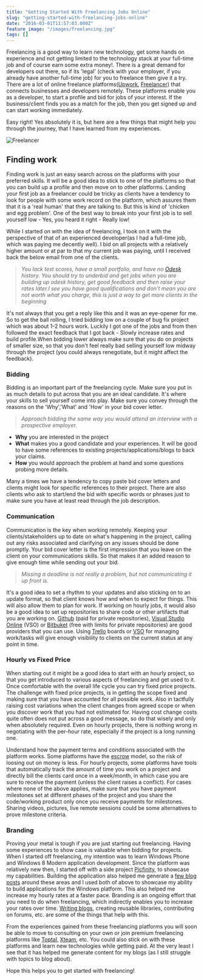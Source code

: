 ```yaml
---
title: "Getting Started With Freelancing Jobs Online"
slug: "getting-started-with-freelancing-jobs-online"
date: "2016-03-01T11:57:03.000Z"
feature_image: "/images/freelancing.jpg"
tags: []
---
```


Freelancing is a good way to learn new technology, get some hands on experience and not getting limited to the technology stack at your full-time job and of course earn some extra money!. There is a great demand for developers out there, so if its 'legal' (check with your employer, if you already have another full-time job) for you to freelance then give it a try. There are a lot of online freelance platforms([Upwork](https://www.upwork.com/), [Freelancer](https://www.freelancer.com/)) that connects businesses and developers remotely. These platforms enable you as a developer, to start a profile and bid for jobs of your interest. If the business/client finds you as a match for the job, then you get signed up and can start working immediately.

Easy right! Yes absolutely it is, but here are a few things that might help you through the journey, that I have learned from my experiences.

![Freelancer](/images/freelancing.jpg)

**Finding work**
----------------

Finding work is just an easy search across on the platforms with your preferred skills. It will be a good idea to stick to one of the platforms so that you can build up a profile and then move on to other platforms. Landing your first job as a freelancer could be tricky as clients have a tendency to look for people with some work record on the platform, which assures them that it is a 'real human' that they are talking to. But this is kind of 'chicken and egg problem'. One of the best way to break into your first job is to sell yourself low - Yes, you heard it right - Really low!

While I started on with the idea of freelancing, I took on it with the perspective of that of an experienced developer(as I had a full-time job, which was paying me decently well). I bid on all projects with a relatively higher amount or at par to that my current job was paying, until I received back the below email from one of the clients.

> _You lack test scores, have a small portfolio, and have no [Odesk](https://www.upwork.com) history. You should try to underbid and get jobs when you are building up odesk history, get good feedback and then raise your rates later.I see you have good qualifications and don't mean you are not worth what you charge, this is just a way to get more clients in the beginning_

It's not always that you get a reply like this and it was an eye-opener for me. So to get the ball rolling, I tried bidding low on a couple of bug fix project which was about 1-2 hours work. Luckily I got one of the jobs and from then followed the exact feedback that I got back - Slowly increase rates and build profile.When bidding lower always make sure that you do on projects of smaller size, so that you don't feel really bad selling yourself low midway through the project (you could always renegotiate, but it might affect the feedback).

### **Bidding**

Bidding is an important part of the freelancing cycle. Make sure you put in as much details to put across that you are an ideal candidate. It's where your skills to sell yourself come into play. Make sure you convey through the reasons on the 'Why','What' and 'How' in your bid cover letter.

> _Approach bidding the same way you would attend an interview with a prospective employer._

*   **Why** you are interested in the project
*   **What** makes you a good candidate and your experiences. It will be good to have some references to existing projects/applications/blogs to back your claims.
*   **How** you would approach the problem at hand and some questions probing more details.

Many a times we have a tendency to copy paste bid cover letters and clients might look for specific references to their project. There are also clients who ask to start/end the bid with specific words or phrases just to make sure you have at least read through the job description.

### **Communication**

Communication is the key when working remotely. Keeping your clients/stakeholders up to date on what's happening in the project, calling out any risks associated and clarifying on any issues should be done promptly. Your bid cover letter is the first impression that you leave on the client on your communications skills. So that makes it an added reason to give enough time while sending out your bid.

> _Missing a deadline is not really a problem, but not communicating it up front is._

It's a good idea to set a rhythm to your updates and also sticking on to an update format, so that client knows how and when to expect for things. This will also allow them to plan for work. If working on hourly jobs, it would also be a good idea to set up repositories to share code or other artifacts that you are working on. [Github](https://github.com) (paid for private repositories), [Visual Studio Online](https://www.visualstudio.com/en-us/products/visual-studio-team-services-vs.aspx) (VSO) or [Bitbuket](https://bitbucket.org) (free with limits for private repositories) are good providers that you can use. Using [Trello](https://trello.com) boards or [VSO](https://www.visualstudio.com/en-us/products/visual-studio-team-services-vs.aspx) for managing work/tasks will give enough visibility to clients on the current status at any point in time.

### **Hourly vs Fixed Price**

When starting out it might be a good idea to start with an hourly project, so that you get introduced to various aspects of freelancing and get used to it. Once comfortable with the overall life cycle you can try fixed price projects. The challenge with fixed price projects, is in getting the scope fixed and making sure that you have accounted for all possible work. Also in tactfully raising cost variations when the client changes from agreed scope or when you discover work that you had not estimated for. Having cost change costs quite often does not put across a good message, so do that wisely and only when absolutely required. Even on hourly projects, there is nothing wrong in negotiating with the per-hour rate, especially if the project is a long running one.

Understand how the payment terms and conditions associated with the platform works. Some platforms have the [escrow](https://en.wikipedia.org/wiki/Escrow) model, so the risk of loosing out on money is less. For hourly projects, some platforms have tools that automatically track the amount of time you work on a project and directly bill the clients card once in a week/month, in which case you are sure to receive the payment (unless the client raises a conflict). For cases where none of the above applies, make sure that you have payment milestones set at different phases of the project and you share the code/working product only once you receive payments for milestones. Sharing videos, pictures, live remote sessions could be some alternatives to prove milestone criteria.

### **Branding**

Proving your metal is tough if you are just starting out freelancing. Having some experiences to show case is valuable when bidding for projects. When I started off freelancing, my intention was to learn Windows Phone and Windows 8 Modern application development. Since the platform was relatively new then, I started off with a side project [Picfinity](https://www.microsoft.com/en-us/store/apps/picfinity/9wzdncrdwxx8), to showcase my capabilities. Building the application also helped me generate a [few blog posts](__GHOST_URL__/tag/500px/) around these areas and I used both of above to showcase my ability to build applications for the Windows platform. This also helped me increase my hourly rates at a faster pace. Branding is an ongoing effort that you need to do when freelancing, which indirectly enables you to increase your rates over time. [Writing blogs](__GHOST_URL__/blog/get-started-with-your-blog/), creating reusable libraries, contributing on forums, etc. are some of the things that help with this.

From the experiences gained from these freelancing platforms you will soon be able to move to consulting on your own or join premium freelancing platforms like [Toptal](https://www.toptal.com), [Xteam](http://x-team.com/), etc. You could also stick on with these platforms and learn new technologies while getting paid. At the very least I see that it has helped me generate content for my blogs (as I still struggle with topics to blog about).

Hope this helps you to get started with freelancing!